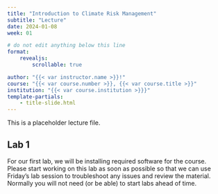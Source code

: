 ```yaml
---
title: "Introduction to Climate Risk Management"
subtitle: "Lecture"
date: 2024-01-08
week: 01

# do not edit anything below this line
format:
    revealjs:
        scrollable: true

author: "{{< var instructor.name >}}!"
course: "{{< var course.number >}}, {{< var course.title >}}"
institution: "{{< var course.institution >}}}"
template-partials:
    - title-slide.html
---
```


This is a placeholder lecture file.

## Lab 1

For our first lab, we will be installing required software for the course.
Please start working on this lab as soon as possible so that we can use Friday's lab session to troubleshoot any issues and review the material.
Normally you will not need (or be able) to start labs ahead of time.